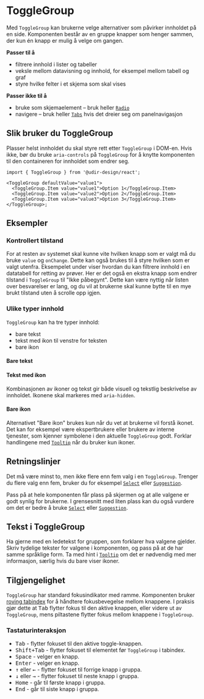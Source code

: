 
<Meta of={ToggleGroupStories} />

# ToggleGroup

Med `ToggleGroup` kan brukerne velge alternativer som påvirker innholdet på en side. Komponenten består av en gruppe knapper som henger sammen, der kun én knapp er mulig å velge om gangen.

**Passer til å**

- filtrere innhold i lister og tabeller
- veksle mellom datavisning og innhold, for eksempel mellom tabell og graf
- styre hvilke felter i et skjema som skal vises

**Passer ikke til å**

- bruke som skjemaelement – bruk heller [`Radio`](/docs/components-radio--docs)
- navigere – bruk heller [`Tabs`](/docs/components-tabs--docs) hvis det dreier seg om panelnavigasjon

## Slik bruker du ToggleGroup

<Primary />
<Controls />

Plasser helst innholdet du skal styre rett etter `ToggleGroup` i DOM-en. Hvis ikke, bør du bruke `aria-controls` på `ToggleGroup` for å knytte komponenten til den containeren for innholdet som endrer seg.

```tsx
import { ToggleGroup } from '@udir-design/react';

<ToggleGroup defaultValue="value1">
  <ToggleGroup.Item value="value1">Option 1</ToggleGroup.Item>
  <ToggleGroup.Item value="value2">Option 2</ToggleGroup.Item>
  <ToggleGroup.Item value="value3">Option 3</ToggleGroup.Item>
</ToggleGroup>;
```

## Eksempler

### Kontrollert tilstand

For at resten av systemet skal kunne vite hvilken knapp som er valgt må du bruke `value` og `onChange`. Dette kan også brukes til å styre hvilken som er valgt utenfra. Eksempelet under viser hvordan du kan filtrere innhold i en datatabell for retting av prøver. Her er det også en ekstra knapp som endrer tilstand i `ToggleGroup` til "Ikke påbegynt". Dette kan være nyttig når listen over besvarelser er lang, og du vil at brukerne skal kunne bytte til en mye brukt tilstand uten å scrolle opp igjen.

<Canvas of={ToggleGroupStories.Controlled} />

### Ulike typer innhold

`ToggleGroup` kan ha tre typer innhold:

- bare tekst
- tekst med ikon til venstre for teksten
- bare ikon

#### Bare tekst

<Canvas of={ToggleGroupStories.OnlyText} />

#### Tekst med ikon

Kombinasjonen av ikoner og tekst gir både visuell og tekstlig beskrivelse av innholdet. Ikonene skal markeres med `aria-hidden`.

<Canvas of={ToggleGroupStories.TextAndIcons} />

#### Bare ikon

Alternativet "Bare ikon" brukes kun når du vet at brukerne vil forstå ikonet. Det kan for eksempel være ekspertbrukere eller brukere av interne tjenester, som kjenner symbolene i den aktuelle `ToggleGroup` godt. Forklar handlingene med [`Tooltip`](/docs/components-tooltip--docs) når du bruker kun ikoner.

<Canvas of={ToggleGroupStories.OnlyIcons} />

## Retningslinjer

Det må være minst to, men ikke flere enn fem valg i en `ToggleGroup`. Trenger du flere valg enn fem, bruker du for eksempel [`Select`](/docs/components-select--docs) eller [`Suggestion`](/docs/components-suggestion--docs).

Pass på at hele komponenten får plass på skjermen og at alle valgene er godt synlig for brukerne. I grensesnitt med liten plass kan du også vurdere om det er bedre å bruke [`Select`](/docs/components-select--docs) eller [`Suggestion`](/docs/components-suggestion--docs).

## Tekst i ToggleGroup

Ha gjerne med en ledetekst for gruppen, som forklarer hva valgene gjelder. Skriv tydelige tekster for valgene i komponenten, og pass på at de har samme språklige form. Ta med hint i [`Tooltip`](/docs/components-tooltip--docs) om det er nødvendig med mer informasjon, særlig hvis du bare viser ikoner.

## Tilgjengelighet

`ToggleGroup` har standard fokusindikator med ramme.
Komponenten bruker [roving tabindex](https://developer.mozilla.org/en-US/docs/Web/Accessibility/Guides/Keyboard-navigable_JavaScript_widgets#managing_focus_inside_groups) for å håndtere fokusbevegelse mellom knappene. I praksis gjør dette at <kbd>Tab</kbd> flytter fokus til den aktive knappen, eller videre ut av `ToggleGroup`, mens piltastene flytter fokus mellom knappene i `ToggleGroup`.

### Tastaturinteraksjon

- <kbd>Tab</kbd> - flytter fokuset til den aktive toggle-knappen.
- <kbd>Shift+Tab</kbd> - flytter fokuset til elementet før `ToggleGroup` i
  tabindex.
- <kbd>Space</kbd> - velger en knapp.
- <kbd>Enter</kbd> - velger en knapp.
- <kbd data-icon>↑</kbd> eller <kbd data-icon>←</kbd> - flytter fokuset til
  forrige knapp i gruppa.
- <kbd data-icon>↓</kbd> eller <kbd data-icon>→</kbd> - flytter fokuset til
  neste knapp i gruppa.
- <kbd>Home</kbd> - går til første knapp i gruppa.
- <kbd>End</kbd> - går til siste knapp i gruppa.
